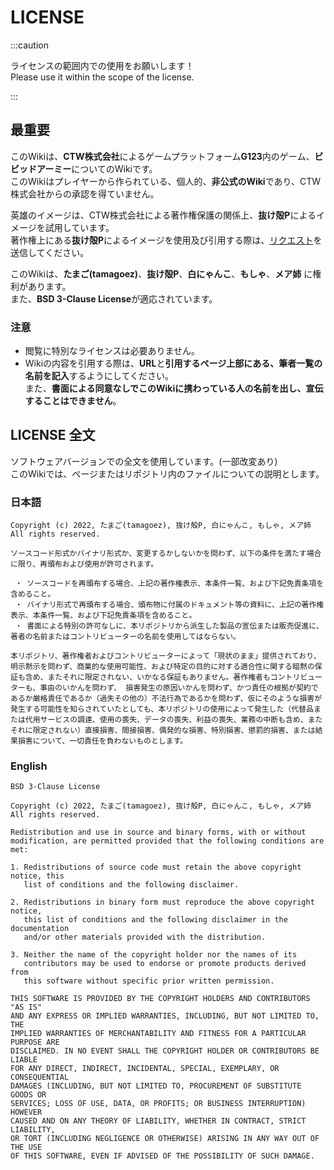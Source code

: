 # LICENSE

:::caution

ライセンスの範囲内での使用をお願いします！  
Please use it within the scope of the license.

:::

## 最重要
このWikiは、**CTW株式会社**によるゲームプラットフォーム**G123**内のゲーム、**ビビッドアーミー**についてのWikiです。  
このWikiはプレイヤーから作られている、個人的、**非公式のWiki**であり、CTW株式会社からの承認を得ていません。  

英雄のイメージは、CTW株式会社による著作権保護の関係上、**抜け殻P**によるイメージを試用しています。  
著作権上にある**抜け殻P**によるイメージを使用及び引用する際は、[リクエスト](about://blank/)を送信してください。  

このWikiは、**たまご(tamagoez)**、**抜け殻P**、**白にゃんこ**、**もしゃ**、**メア姉** に権利があります。  
また、**BSD 3-Clause License**が適応されています。

### 注意
 - 閲覧に特別なライセンスは必要ありません。  
 - Wikiの内容を引用する際は、**URL**と**引用するページ上部にある、筆者一覧の名前を記入**するようにしてください。  
また、**書面による同意なしでこのWikiに携わっている人の名前を出し、宣伝することはできません**。  

## LICENSE 全文
ソフトウェアバージョンでの全文を使用しています。(一部改変あり)  
このWikiでは、ページまたはリポジトリ内のファイルについての説明とします。

### 日本語
```
Copyright (c) 2022, たまご(tamagoez), 抜け殻P, 白にゃんこ, もしゃ, メア姉
All rights reserved.

ソースコード形式かバイナリ形式か、変更するかしないかを問わず、以下の条件を満たす場合に限り、再頒布および使用が許可されます。

 ・ ソースコードを再頒布する場合、上記の著作権表示、本条件一覧、および下記免責条項を含めること。
 ・ バイナリ形式で再頒布する場合、頒布物に付属のドキュメント等の資料に、上記の著作権表示、本条件一覧、および下記免責条項を含めること。
 ・ 書面による特別の許可なしに、本リポジトリから派生した製品の宣伝または販売促進に、著者の名前またはコントリビューターの名前を使用してはならない。

本リポジトリ、著作権者およびコントリビューターによって「現状のまま」提供されており、明示黙示を問わず、商業的な使用可能性、および特定の目的に対する適合性に関する暗黙の保証も含め、またそれに限定されない、いかなる保証もありません。著作権者もコントリビューターも、事由のいかんを問わず、 損害発生の原因いかんを問わず、かつ責任の根拠が契約であるか厳格責任であるか（過失その他の）不法行為であるかを問わず、仮にそのような損害が発生する可能性を知らされていたとしても、本リポジトリの使用によって発生した（代替品または代用サービスの調達、使用の喪失、データの喪失、利益の喪失、業務の中断も含め、またそれに限定されない）直接損害、間接損害、偶発的な損害、特別損害、懲罰的損害、または結果損害について、一切責任を負わないものとします。
```

### English
```
BSD 3-Clause License

Copyright (c) 2022, たまご(tamagoez), 抜け殻P, 白にゃんこ, もしゃ, メア姉
All rights reserved.

Redistribution and use in source and binary forms, with or without
modification, are permitted provided that the following conditions are met:

1. Redistributions of source code must retain the above copyright notice, this
   list of conditions and the following disclaimer.

2. Redistributions in binary form must reproduce the above copyright notice,
   this list of conditions and the following disclaimer in the documentation
   and/or other materials provided with the distribution.

3. Neither the name of the copyright holder nor the names of its
   contributors may be used to endorse or promote products derived from
   this software without specific prior written permission.

THIS SOFTWARE IS PROVIDED BY THE COPYRIGHT HOLDERS AND CONTRIBUTORS "AS IS"
AND ANY EXPRESS OR IMPLIED WARRANTIES, INCLUDING, BUT NOT LIMITED TO, THE
IMPLIED WARRANTIES OF MERCHANTABILITY AND FITNESS FOR A PARTICULAR PURPOSE ARE
DISCLAIMED. IN NO EVENT SHALL THE COPYRIGHT HOLDER OR CONTRIBUTORS BE LIABLE
FOR ANY DIRECT, INDIRECT, INCIDENTAL, SPECIAL, EXEMPLARY, OR CONSEQUENTIAL
DAMAGES (INCLUDING, BUT NOT LIMITED TO, PROCUREMENT OF SUBSTITUTE GOODS OR
SERVICES; LOSS OF USE, DATA, OR PROFITS; OR BUSINESS INTERRUPTION) HOWEVER
CAUSED AND ON ANY THEORY OF LIABILITY, WHETHER IN CONTRACT, STRICT LIABILITY,
OR TORT (INCLUDING NEGLIGENCE OR OTHERWISE) ARISING IN ANY WAY OUT OF THE USE
OF THIS SOFTWARE, EVEN IF ADVISED OF THE POSSIBILITY OF SUCH DAMAGE.
```
